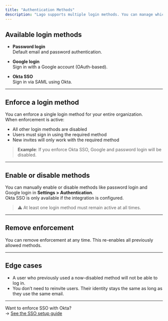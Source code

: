 ```yaml
---
title: "Authentication Methods"
description: "Lago supports multiple login methods. You can manage which ones are available to your users, and choose to enforce one as required."
---
```


## Available login methods

- **Password login**  
  Default email and password authentication.

- **Google login**  
  Sign in with a Google account (OAuth-based).

- **Okta SSO**  
  Sign in via SAML using Okta.

---

## Enforce a login method

You can enforce a single login method for your entire organization.  
When enforcement is active:

- All other login methods are disabled
- Users must sign in using the required method
- New invites will only work with the required method

> **Example**: If you enforce Okta SSO, Google and password login will be disabled.

---

## Enable or disable methods

You can manually enable or disable methods like password login and Google login in **Settings > Authentication**.  
Okta SSO is only available if the integration is configured.

> ⚠️ At least one login method must remain active at all times.

---

## Remove enforcement

You can remove enforcement at any time. This re-enables all previously allowed methods.

---

## Edge cases

- A user who previously used a now-disabled method will not be able to log in.
- You don’t need to reinvite users. Their identity stays the same as long as they use the same email.

---

Want to enforce SSO with Okta?  
→ [See the SSO setup guide](../single-sign-on)